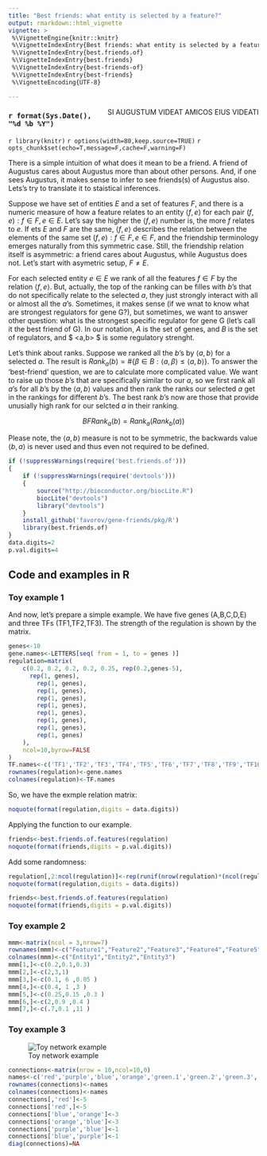 ---
title: "Best friends: what entity is selected by a feature?"
output: rmarkdown::html_vignette
vignette: >
 %\VignetteEngine{knitr::knitr}
 %\VignetteIndexEntry{Best friends: what entity is selected by a feature?}
 %\VignetteIndexEntry{best.friends.of}
 %\VignetteIndexEntry{best.friends}
 %\VignetteIndexEntry{best-friends-of}
 %\VignetteIndexEntry{best-friends}
 %\VignetteEncoding{UTF-8}

---

[SI AUGUSTUM VIDEAT AMICOS EIUS VIDEATI]{style="float:right"}

### `r format(Sys.Date(), "%d %b %Y")` 

`r library(knitr)`
`r options(width=80,keep.source=TRUE)`
`r opts_chunk$set(echo=T,message=F,cache=F,warning=F)`
<!-- cache is off, we save all the necessary things in Rda -->

There is a simple intuition of what does it mean to be a friend. A friend of Augustus cares about Augustus more than about other persons. And, if one sees Augustus, it makes sense to infer to see friends(s) of Augustus also. Lets's try to translate it to staistical inferences.

Suppose we have set of entities $E$ and a set of features $F$, and there is a numeric measure of how a feature relates to an entity $\left<f,e\right>$ for each pair $(f,e) : f \in F, e \in E$. Let's say the higher the $\left<f,e\right>$ number is, the more $f$ relates to $e$. If ets $E$ and $F$ are the same, $\left<f,e\right>$ describes the relation between the elements of the same set  $(f,e) : f \in F, e \in F$, and the friendship terminology emerges naturally from this symmetric case. Still, the friendship relation itself is asymmetric: a friend cares about Augustus, while Augustus does not. Let's start with asymetric setup, $F \ne E$.

For each selected entity $e \in E$ we rank of all the features $f \in F$ by the relation $\left<f,e\right>$. But, actually, the top of the ranking can be filles with $b$'s that do not specifically relate to the selected $a$, they just strongly interact with all or almost all the $a$'s. Sometimes, it makes sense (if we wnat to know what are strongest regulators for gene G?), but sometimes, we want to answer other question: what is the strongest specific regulator for gene G (let's call it the best friend of G). In our notation, $A$ is the set of genes, and $B$ is the set of regulators, and $ \left<a,b\right> $ is some regulatory strenght.

Let's think about ranks. Suppose we ranked all the $b$'s by $\left<a,b\right>$ for a selected $a$. The result is $Rank_a(b)= \# \left\{ \beta \in B : \left< a, \beta \right> \leqslant \left< a, b \right> \right\}$. To answer the 'best-friend' question, we are to calculate more complicated value. We want to raise up those $b$'s that are specifically similar to our $a$, so we first rank all $a$'s for all $b$'s by the $\left<a,b\right>$  values and then rank the ranks our selected $a$ get in the rankings for different $b$'s. The best rank $b$'s now are those that provide unusially high rank for our selcted $a$ in their ranking.

$$BFRank_a(b)=Rank_a(Rank_b(a))$$

Please note, the $\left<a,b\right>$ measure is not to be symmetric, the backwards value $\left<b,a\right>$ is never used and thus even not required to be defined.


```{r source, echo=FALSE}
if (!suppressWarnings(require('best.friends.of')))
{
	if (!suppressWarnings(require('devtools')))
	{
		source("http://bioconductor.org/biocLite.R")
		biocLite("devtools")
		library("devtools")
	}
	install_github('favorov/gene-friends/pkg/R')
	library(best.friends.of)
}
data.digits=2
p.val.digits=4
```

## Code and examples in R

### Toy example 1

And now, let's prepare a simple example. We have five genes (A,B,C,D,E) and three TFs (TF1,TF2,TF3). The strength of the regulation is shown by the matrix. 

```{r}
genes<-10
gene.names<-LETTERS[seq( from = 1, to = genes )]
regulation=matrix(
	c(0.2, 0.2, 0.2, 0.2, 0.25, rep(0.2,genes-5),
	  rep(1, genes),
		rep(1, genes),
		rep(1, genes),
		rep(1, genes),
		rep(1, genes),
		rep(1, genes),
		rep(1, genes),
		rep(1, genes),
		rep(1, genes)
    ),
	ncol=10,byrow=FALSE
)
TF.names<-c('TF1','TF2','TF3','TF4','TF5','TF6','TF7','TF8','TF9','TF10')
rownames(regulation)<-gene.names
colnames(regulation)<-TF.names
```
So, we have the exmple relation matrix:
```{r}
noquote(format(regulation,digits = data.digits))
```

Applying the function to our example.

```{r}
friends<-best.friends.of.features(regulation)
noquote(format(friends,digits = p.val.digits))
```

Add some randomness:
```{r}
regulation[,2:ncol(regulation)]<-rep(runif(nrow(regulation)*(ncol(regulation)-1),0.5,1.5))
noquote(format(regulation,digits = data.digits))
```

```{r}
friends<-best.friends.of.features(regulation)
noquote(format(friends,digits = p.val.digits))

```

### Toy example 2

```{r}
mmm<-matrix(ncol = 3,nrow=7)
rownames(mmm)<-c("Feature1","Feature2","Feature3","Feature4","Feature5","Feature6","Feature7")
colnames(mmm)<-c("Entity1","Entity2","Entity3")
mmm[1,]<-c(0.2,0.1,0.3)
mmm[2,]<-c(2,3,1)
mmm[3,]<-c(0.1, 6 ,0.05 )
mmm[4,]<-c(0.4, 1 ,3 )
mmm[5,]<-c(0.25,0.15 ,0.3 )
mmm[6,]<-c(2,0.9 ,0.4 )
mmm[7,]<-c(.7,0.1 ,11 )
```

### Toy example 3

![Toy network example](green-6.png)

```{r}
connections<-matrix(nrow = 10,ncol=10,0)
names<-c('red','purple','blue','orange','green.1','green.2','green.3','green.4','green.5','green.6')
rownames(connections)<-names
colnames(connections)<-names
connections[,'red']<-5
connections['red',]<-5
connections['blue','orange']<-3
connections['orange','blue']<-3
connections['purple','blue']<-1
connections['blue','purple']<-1
diag(connections)=NA
```
